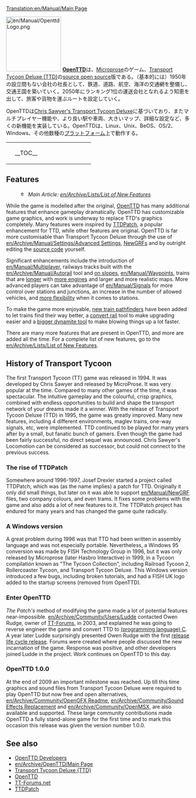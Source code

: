 [[Translation:en/Manual/Main Page]]
{{en/Translation|origin= en/Manual/Main Page
|from  = en
|to    = ja
|Percentage = 7
}}
{{ja/Manual/目次}}

[[File:en/Manual/OpenttdLogo.png|left|150px]]
[http://www.openttd.org/ '''OpenTTD''']は、[https://www.wikipedia.org/wiki/MicroProse Microprose]のゲーム、[https://www.wikipedia.org/wiki/Transport_Tycoon Transport Tycoon Deluxe (TTD)]の[https://www.wikipedia.org/wiki/Open source open source]版である。（基本的には）1950年の設立間もない会社の社長として、鉄道、道路、航空、海洋の交通網を整備し、交通王国を築いていく。2050年にランキング1位の運送会社となれるよう知恵を出して、旅客や貨物を運ぶルートを設定していく。

OpenTTDは[http://www.chrissawyer.com/info.htm Chris Sawyer's Transport Tycoon Deluxe]に基づいており、またマルチプレイヤー機能や、より良い駅や車両、大きいマップ、詳細な設定など、多くの新機能を実装している。OpenTTDは、Linux、Unix、BeOS、OS/2、Windows、その他数種の[[en/Archive/Compilation and Ports/Operating system|プラットフォーム]]上で動作する。

{| align="center"
|colspan=2 style="background:none; border:0px"|
|width=200 style="background:none; border:0px"| __TOC__
|style="background:none; border:0px"| [[File:en/Manual/Intro screen.png|frame|center|OpenTTDの[[en/Manual/Game interface#main-window-contents|トップページ]]]]
|}

==Features==
:[[File:en/Searchtool.png|16px]] ''Main Article: [[en/Archive/Lists/List of New Features]]''

While the game is modelled after the original, [http://www.openttd.org/ OpenTTD] has many additional features that enhance gameplay dramatically. OpenTTD has customizable game graphics, and work is underway to replace TTD's graphics completely. Many features were inspired by [http://www.ttdpatch.net/ TTDPatch], a popular enhancement for TTD, while other features are original. OpenTTD is far more customisable than Transport Tycoon Deluxe through the use of [[en/Archive/Manual/Settings/Advanced Settings]], [[en/Manual/NewGRF|NewGRFs]] and by outright editing the [https://github.com/OpenTTD/OpenTTD/ source code] yourself.

Significant enhancements include the introduction of [[en/Manual/Multiplayer]], railways tracks built with the [[en/Archive/Manual/Autorail]] tool and [[en/Archive/Manual/Settings/Build on slopes|on slopes]], [[en/Manual/Waypoints]], trains that are [[en/Archive/Manual/Settings/Mammoth trains|longer]] with [[en/Archive/Manual/Multiheaded trains|more engines]] and larger and more realistic maps. More advanced players can take advantage of [[en/Manual/Signals]] for more control over stations and junctions, an increase in the number of allowed vehicles, and [[en/Archive/Manual/Settings/Nonuniform stations|more flexibility]] when it comes to stations.

To make the game more enjoyable, [[en/Archive/Manual/Yet Another Pathfinder|new train pathfinders]] have been added to let trains find their way better, a [[en/Manual/Convert rail|convert rail]] tool to make upgrading easier and a [[en/Archive/Manual/Settings/Extra dynamite|bigger dynamite tool]] to make blowing things up a lot faster.

There are many more features that are present in OpenTTD, and more are added all the time. For a complete list of new features, go to the [[en/Archive/Lists/List of New Features]].

==History of Transport Tycoon==
The first Transport Tycoon (TT) game was released in 1994. It was developed by Chris Sawyer and released by MicroProse. 
It was very popular at the time. Compared to many other games of the time, it was spectacular. The intuitive gameplay and the colourful, crisp graphics, combined with endless opportunities to build and shape the transport network of your dreams made it a winner.
With the release of Transport Tycoon Deluxe (TTD) in 1995, the game was greatly improved. Many new features, including 4 different environments, maglev trains, one-way signals, etc, were implemented.
TTD continued to be played for many years after by a small, but fanatic bunch of gamers. Even though the game had been fairly successful, no direct sequel was announced. Chris Sawyer's Locomotion can be considered as successor, but could not connect to the previous success.

===The rise of TTDPatch===
Somewhere around 1996-1997, Josef Drexler started a project called TTDPatch, which was (as the name implies) a patch for TTD. Originally it only did small things, but later on it was able to support [[en/Manual/NewGRF]] files, two company colours, and even trams. It fixes some problems with the game and also adds a lot of new features to it. The TTDPatch project has endured for many years and has changed the game quite radically.

===A Windows version===
A great problem during 1996 was that TTD had been written in assembly language and was not especially portable. Nevertheless, a Windows 95 conversion was made by FISH Technology Group in 1996, but it was only released by Microprose (later Hasbro Interactive) in 1999, in a Tycoon compilation known as "The Tycoon Collection", including Railroad Tycoon 2, Rollercoaster Tycoon, and Transport Tycoon Deluxe. This Windows version introduced a few bugs, including broken tutorials, and had a FISH UK logo added to the startup screens (removed from OpenTTD).

===Enter OpenTTD===
''The Patch's'' method of modifying the game made a lot of potential features near-impossible. [[en/Archive/Community/Users/Ludde]] contacted Owen Rudge, owner of [http://www.tt-forums.net/ TT-Forums], in 2003, and explained he was going to reverse engineer the game and convert TTD to [https://www.wikipedia.org/wiki/C (programming language) C]. A year later Ludde surprisingly presented Owen Rudge with the first [https://www.wikipedia.org/wiki/Software release life cycle release]. Forums were created where people discussed the new incarnation of the game. Response was positive, and other developers joined Ludde in the project. Work continues on OpenTTD to this day. 

===OpenTTD 1.0.0===
At the end of 2009 an important milestone was reached. Up till this time graphics and sound files from Transport Tycoon Deluxe were required to play OpenTTD but now free and open alternatives, [[en/Archive/Community/OpenGFX Readme]], [[en/Archive/Community/Sound Effects Replacement]] and [[en/Archive/Community/OpenMSX]], are also available and supported. These large community contributions made OpenTTD a fully stand-alone game for the first time and to mark this occasion this release was given the version number 1.0.0.


==See also==
*[[en/Archive/Community/Developers|OpenTTD Developers]]
*[[en/Archive/OpenTTD/Main Page]]
*[https://en.wikipedia.org/wiki/Transport_Tycoon Transport Tycoon Deluxe (TTD)]
*[https://www.openttd.org/ OpenTTD]
*[https://www.tt-forums.net/ TT-Forums.net]
*[http://www.ttdpatch.net/ TTDPatch]